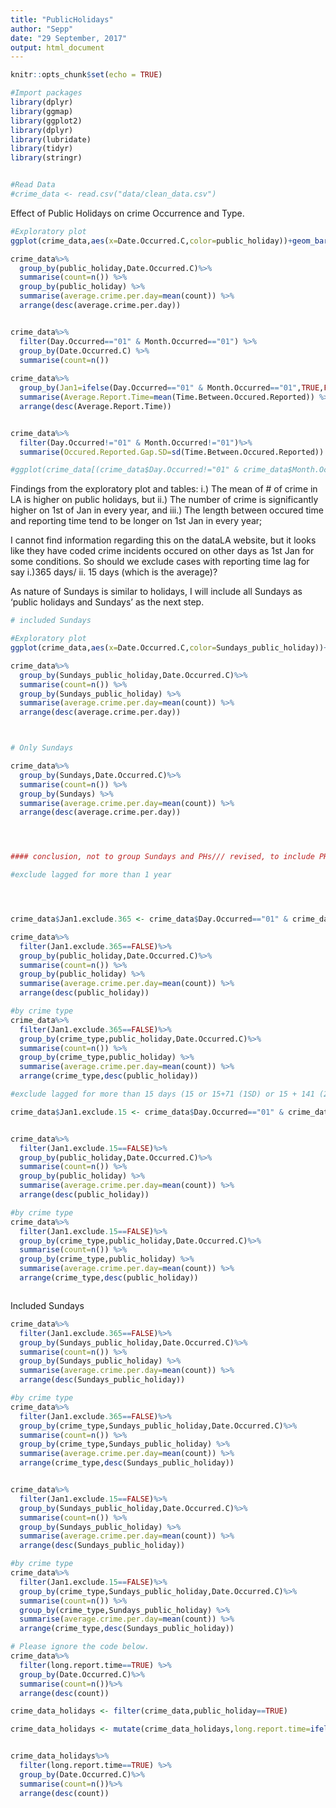 ```yaml
---
title: "PublicHolidays"
author: "Sepp"
date: "29 September, 2017"
output: html_document
---
```


```r
knitr::opts_chunk$set(echo = TRUE)
```


```r
#Import packages
library(dplyr)
library(ggmap)
library(ggplot2)
library(dplyr)
library(lubridate)
library(tidyr)
library(stringr)


#Read Data
#crime_data <- read.csv("data/clean_data.csv")

```


Effect of Public Holidays on crime Occurrence and Type.
```r

#Exploratory plot
ggplot(crime_data,aes(x=Date.Occurred.C,color=public_holiday))+geom_bar()+scale_color_manual(values=c("red","blue"))

crime_data%>%
  group_by(public_holiday,Date.Occurred.C)%>%
  summarise(count=n()) %>%
  group_by(public_holiday) %>%
  summarise(average.crime.per.day=mean(count)) %>%
  arrange(desc(average.crime.per.day))


crime_data%>%
  filter(Day.Occurred=="01" & Month.Occurred=="01") %>%
  group_by(Date.Occurred.C) %>%
  summarise(count=n())
    
crime_data%>%
  group_by(Jan1=ifelse(Day.Occurred=="01" & Month.Occurred=="01",TRUE,FALSE))%>%
  summarise(Average.Report.Time=mean(Time.Between.Occured.Reported)) %>%
  arrange(desc(Average.Report.Time))


crime_data%>%
  filter(Day.Occurred!="01" & Month.Occurred!="01")%>%
  summarise(Occured.Reported.Gap.SD=sd(Time.Between.Occured.Reported))

#ggplot(crime_data[(crime_data$Day.Occurred!="01" & crime_data$Month.Occurred!="01"),],aes(x=Time.Between.Occured.Reported))+geom_bar()

```
Findings from the exploratory plot and tables:
i.) The mean of # of crime in LA is higher on public holidays, but
ii.) The number of crime is significantly higher on 1st of Jan in every year, and
iii.) The length between occured time and reporting time tend to be longer on 1st Jan in every year;


I cannot find information regarding this on the dataLA website, but it looks like they have coded crime incidents occured on other days as 1st Jan for some conditions.
So should we exclude cases with reporting time lag for say i.)365 days/ ii. 15 days (which is the average)?


As nature of Sundays is similar to holidays, I will include all Sundays as 'public holidays and Sundays' as the next step.


```R

# included Sundays

#Exploratory plot
ggplot(crime_data,aes(x=Date.Occurred.C,color=Sundays_public_holiday))+geom_bar()+scale_color_manual(values=c("red","blue"))

crime_data%>%
  group_by(Sundays_public_holiday,Date.Occurred.C)%>%
  summarise(count=n()) %>%
  group_by(Sundays_public_holiday) %>%
  summarise(average.crime.per.day=mean(count)) %>%
  arrange(desc(average.crime.per.day))



# Only Sundays

crime_data%>%
  group_by(Sundays,Date.Occurred.C)%>%
  summarise(count=n()) %>%
  group_by(Sundays) %>%
  summarise(average.crime.per.day=mean(count)) %>%
  arrange(desc(average.crime.per.day))




#### conclusion, not to group Sundays and PHs/// revised, to include PHs as PHs usually have less crime per day

```


```R
#exclude lagged for more than 1 year




crime_data$Jan1.exclude.365 <- crime_data$Day.Occurred=="01" & crime_data$Month.Occurred=="01" & crime_data$Time.Between.Occured.Reported>365

crime_data%>%
  filter(Jan1.exclude.365==FALSE)%>%
  group_by(public_holiday,Date.Occurred.C)%>%
  summarise(count=n()) %>%
  group_by(public_holiday) %>%
  summarise(average.crime.per.day=mean(count)) %>%
  arrange(desc(public_holiday))

#by crime type
crime_data%>%
  filter(Jan1.exclude.365==FALSE)%>%
  group_by(crime_type,public_holiday,Date.Occurred.C)%>%
  summarise(count=n()) %>%
  group_by(crime_type,public_holiday) %>%
  summarise(average.crime.per.day=mean(count)) %>%
  arrange(crime_type,desc(public_holiday))

#exclude lagged for more than 15 days (15 or 15+71 (1SD) or 15 + 141 (2SD?)

crime_data$Jan1.exclude.15 <- crime_data$Day.Occurred=="01" & crime_data$Month.Occurred=="01" & crime_data$Time.Between.Occured.Reported>15


crime_data%>%
  filter(Jan1.exclude.15==FALSE)%>%
  group_by(public_holiday,Date.Occurred.C)%>%
  summarise(count=n()) %>%
  group_by(public_holiday) %>%
  summarise(average.crime.per.day=mean(count)) %>%
  arrange(desc(public_holiday))

#by crime type
crime_data%>%
  filter(Jan1.exclude.15==FALSE)%>%
  group_by(crime_type,public_holiday,Date.Occurred.C)%>%
  summarise(count=n()) %>%
  group_by(crime_type,public_holiday) %>%
  summarise(average.crime.per.day=mean(count)) %>%
  arrange(crime_type,desc(public_holiday))



```


Included Sundays

```R

crime_data%>%
  filter(Jan1.exclude.365==FALSE)%>%
  group_by(Sundays_public_holiday,Date.Occurred.C)%>%
  summarise(count=n()) %>%
  group_by(Sundays_public_holiday) %>%
  summarise(average.crime.per.day=mean(count)) %>%
  arrange(desc(Sundays_public_holiday))

#by crime type
crime_data%>%
  filter(Jan1.exclude.365==FALSE)%>%
  group_by(crime_type,Sundays_public_holiday,Date.Occurred.C)%>%
  summarise(count=n()) %>%
  group_by(crime_type,Sundays_public_holiday) %>%
  summarise(average.crime.per.day=mean(count)) %>%
  arrange(crime_type,desc(Sundays_public_holiday))


crime_data%>%
  filter(Jan1.exclude.15==FALSE)%>%
  group_by(Sundays_public_holiday,Date.Occurred.C)%>%
  summarise(count=n()) %>%
  group_by(Sundays_public_holiday) %>%
  summarise(average.crime.per.day=mean(count)) %>%
  arrange(desc(Sundays_public_holiday))

#by crime type
crime_data%>%
  filter(Jan1.exclude.15==FALSE)%>%
  group_by(crime_type,Sundays_public_holiday,Date.Occurred.C)%>%
  summarise(count=n()) %>%
  group_by(crime_type,Sundays_public_holiday) %>%
  summarise(average.crime.per.day=mean(count)) %>%
  arrange(crime_type,desc(Sundays_public_holiday))

```

```R
# Please ignore the code below.
crime_data%>%
  filter(long.report.time==TRUE) %>%
  group_by(Date.Occurred.C)%>%
  summarise(count=n())%>%
  arrange(desc(count))

crime_data_holidays <- filter(crime_data,public_holiday==TRUE)

crime_data_holidays <- mutate(crime_data_holidays,long.report.time=ifelse(Time.Between.Occured.Reported>365,TRUE,FALSE))


crime_data_holidays%>%
  filter(long.report.time==TRUE) %>%
  group_by(Date.Occurred.C)%>%
  summarise(count=n())%>%
  arrange(desc(count))



```

